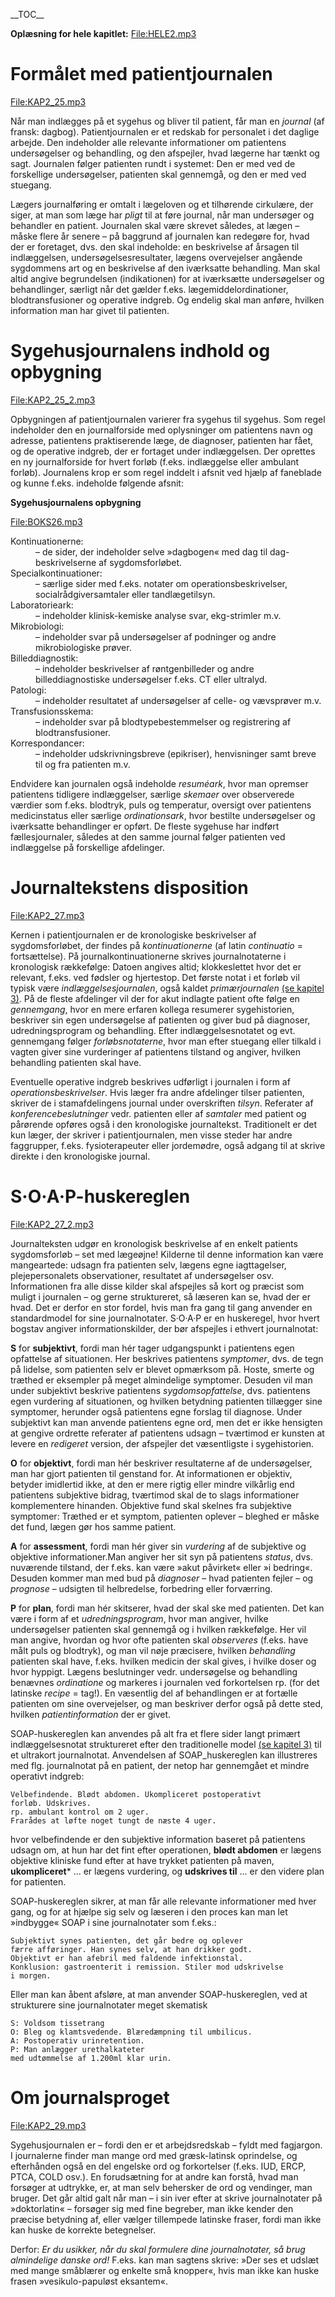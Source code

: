 __TOC__

'''Oplæsning for hele kapitlet:''' <html5media>File:HELE2.mp3</html5media>

= Formålet med patientjournalen =

<html5media>File:KAP2_25.mp3</html5media>

Når man indlægges på et sygehus og bliver til patient, får man en ''journal'' (af fransk: dagbog). Patientjournalen er et redskab for personalet i det daglige arbejde. Den indeholder alle relevante informationer om patientens undersøgelser og behandling, og den afspejler, hvad lægerne har tænkt og sagt. Journalen følger patienten rundt i systemet: Den er med ved de forskellige undersøgelser, patienten skal gennemgå, og den er med ved stuegang.

Lægers journalføring er omtalt i lægeloven og et tilhørende cirkulære, der siger, at man som læge har ''pligt'' til at føre journal, når man undersøger og behandler en patient. Journalen skal være skrevet således, at lægen – måske flere år senere – på baggrund af journalen kan redegøre for, hvad der er foretaget, dvs. den skal indeholde: en beskrivelse af årsagen til indlæggelsen, undersøgelsesresultater, lægens overvejelser angående sygdommens art og en beskrivelse af den iværksatte behandling. Man skal altid angive begrundelsen (indikationen) for at iværksætte undersøgelser og behandlinger, særligt når det gælder f.eks. lægemiddelordinationer, blodtransfusioner og operative indgreb. Og endelig skal man anføre, hvilken information man har givet til patienten.

= Sygehusjournalens indhold og opbygning =

<html5media>File:KAP2_25_2.mp3</html5media>

Opbygningen af patientjournalen varierer fra sygehus til sygehus. Som regel indeholder den en journalforside med oplysninger om patientens navn og adresse, patientens praktiserende læge, de diagnoser, patienten har fået, og de operative indgreb, der er fortaget under indlæggelsen. Der oprettes en ny journalforside for hvert forløb (f.eks. indlæggelse eller ambulant forløb). Journalens krop er som regel inddelt i afsnit ved hjælp af faneblade og kunne f.eks. indeholde følgende afsnit:

'''Sygehusjournalens opbygning'''

<html5media>File:BOKS26.mp3</html5media>

; Kontinuationerne:
: – de sider, der indeholder selve »dagbogen« med dag til dag-beskrivelserne af sygdomsforløbet.
; Specialkontinuationer:
: – særlige sider med f.eks. notater om operationsbeskrivelser, socialrådgiversamtaler eller tandlægetilsyn.
; Laboratorieark:
: – indeholder klinisk-kemiske analyse svar, ekg-strimler m.v.
; Mikrobiologi:
: – indeholder svar på undersøgelser af podninger og andre mikrobiologiske prøver.
; Billeddiagnostik:
: – indeholder beskrivelser af røntgenbilleder og andre billeddiagnostiske undersøgelser f.eks. CT eller ultralyd.
; Patologi:
: – indeholder resultatet af undersøgelser af celle- og vævsprøver m.v.
; Transfusionsskema:
: – indeholder svar på blodtypebestemmelser og registrering af blodtransfusioner.
; Korrespondancer:
: – indeholder udskrivningsbreve (epikriser), henvisninger samt breve til og fra patienten m.v.

Endvidere kan journalen også indeholde ''resuméark'', hvor man opremser patientens tidligere indlæggelser, særlige ''skemaer'' over observerede værdier som f.eks. blodtryk, puls og temperatur, oversigt over patientens medicinstatus eller særlige ''ordinationsark'', hvor bestilte undersøgelser og iværksatte behandlinger er opført. De fleste sygehuse har indført fællesjournaler, således at den samme journal følger patienten ved indlæggelse på forskellige afdelinger.

= Journaltekstens disposition =

<html5media>File:KAP2_27.mp3</html5media>

Kernen i patientjournalen er de kronologiske beskrivelser af sygdomsforløbet, der findes på ''kontinuationerne'' (af latin ''continuatio'' = fortsættelse). På journalkontinuationerne skrives journalnotaterne i kronologisk rækkefølge: Datoen angives altid; klokkeslettet hvor det er relevant, f.eks. ved fødsler og hjertestop. Det første notat i et forløb vil typisk være ''indlæggelsesjournalen'', også kaldet ''primærjournalen'' [[3_Indlæggelsesnotatet#|(se kapitel 3)]]. På de fleste afdelinger vil der for akut indlagte patient ofte følge en ''gennemgang'', hvor en mere erfaren kollega resumerer sygehistorien, beskriver sin egen undersøgelse af patienten og giver bud på diagnoser, udredningsprogram og behandling. Efter indlæggelsesnotatet og evt. gennemgang følger ''forløbsnotaterne'', hvor man efter stuegang eller tilkald i vagten giver sine vurderinger af patientens tilstand og angiver, hvilken behandling patienten skal have.

Eventuelle operative indgreb beskrives udførligt i journalen i form af ''operationsbeskrivelser''. Hvis læger fra andre afdelinger tilser patienten, skriver de i stamafdelingens journal under overskriften ''tilsyn''. Referater af ''konferencebeslutninger'' vedr. patienten eller af ''samtaler'' med patient og pårørende opføres også i den kronologiske journaltekst. Traditionelt er det kun læger, der skriver i patientjournalen, men visse steder har andre faggrupper, f.eks. fysioterapeuter eller jordemødre, også adgang til at skrive direkte i den kronologiske journal.

= S·O·A·P-huskereglen =

<html5media>File:KAP2_27_2.mp3</html5media>

Journalteksten udgør en kronologisk beskrivelse af en enkelt patients sygdomsforløb – set med lægeøjne! Kilderne til denne information kan være mangeartede: udsagn fra patienten selv, lægens egne iagttagelser, plejepersonalets observationer, resultatet af undersøgelser osv. Informationen fra alle disse kilder skal afspejles så kort og præcist som muligt i journalen – og gerne struktureret, så læseren kan se, hvad der er hvad. Det er derfor en stor fordel, hvis man fra gang til gang anvender en standardmodel for sine journalnotater. S·O·A·P er en huskeregel, hvor hvert bogstav angiver informationskilder, der bør afspejles i ethvert journalnotat:

'''S''' for '''subjektivt''', fordi man hér tager udgangspunkt i patientens egen opfattelse af situationen. Her beskrives patientens ''symptomer'', dvs. de tegn på lidelse, som patienten selv er blevet opmærksom på. Hoste, smerte og træthed er eksempler på meget almindelige symptomer. Desuden vil man under subjektivt beskrive patientens ''sygdomsopfattelse'', dvs. patientens egen vurdering af situationen, og hvilken betydning patienten tillægger sine symptomer, herunder også patientens egne forslag til diagnose. Under subjektivt kan man anvende patientens egne ord, men det er ikke hensigten at gengive ordrette referater af patientens udsagn – tværtimod er kunsten at levere en ''redigeret'' version, der afspejler det væsentligste i sygehistorien.

'''O''' for '''objektivt''', fordi man hér beskriver resultaterne af de undersøgelser, man har gjort patienten til genstand for. At informationen er objektiv, betyder imidlertid ikke, at den er mere rigtig eller mindre vilkårlig end patientens subjektive bidrag, tværtimod skal de to slags informationer komplementere hinanden. Objektive fund skal skelnes fra subjektive symptomer: Træthed er et symptom, patienten oplever – bleghed er måske det fund, lægen gør hos samme patient.

'''A''' for '''assessment''', fordi man hér giver sin ''vurdering'' af de subjektive og objektive informationer.Man angiver her sit syn på patientens ''status'', dvs. nuværende tilstand, der f.eks. kan være »akut påvirket« eller »i bedring«. Desuden kommer man med bud på ''diagnoser'' – hvad patienten fejler – og ''prognose'' – udsigten til helbredelse, forbedring eller forværring.

'''P''' for '''plan''', fordi man hér skitserer, hvad der skal ske med patienten. Det kan være i form af et ''udredningsprogram'', hvor man angiver, hvilke undersøgelser patienten skal gennemgå og i hvilken rækkefølge. Her vil man angive, hvordan og hvor ofte patienten skal ''observeres'' (f.eks. have målt puls og blodtryk), og man vil nøje præcisere, hvilken ''behandling'' patienten skal have, f.eks. hvilken medicin der skal gives, i hvilke doser og hvor hyppigt. Lægens beslutninger vedr. undersøgelse og behandling benævnes ''ordinatione'' og markeres i journalen ved forkortelsen rp. (for det latinske ''recipe'' = tag!). En væsentlig del af behandlingen er at fortælle patienten om sine overvejelser, og man beskriver derfor også på dette sted, hvilken ''patientinformation'' der er givet.

SOAP-huskereglen kan anvendes på alt fra et flere sider langt primært indlæggelsesnotat struktureret efter den traditionelle model [[3_Indlæggelsesnotatet#|(se kapitel 3)]] til et ultrakort journalnotat. Anvendelsen af SOAP_huskereglen kan illustreres med flg. journalnotat på en patient, der netop har gennemgået et mindre operativt indgreb:

<pre>Velbefindende. Blødt abdomen. Ukompliceret postoperativt
forløb. Udskrives.
rp. ambulant kontrol om 2 uger.
Frarådes at løfte noget tungt de næste 4 uger.</pre>
hvor velbefindende er den subjektive information baseret på patientens udsagn om, at hun har det fint efter operationen, '''blødt abdomen''' er lægens objektive kliniske fund efter at have trykket patienten på maven, '''ukompliceret'''* ... er lægens vurdering, og '''udskrives til''' ... er den videre plan for patienten.

SOAP-huskereglen sikrer, at man får alle relevante informationer med hver gang, og for at hjælpe sig selv og læseren i den proces kan man let »indbygge« SOAP i sine journalnotater som f.eks.:

<pre>Subjektivt synes patienten, det går bedre og oplever
færre afføringer. Han synes selv, at han drikker godt.
Objektivt er han afebril med faldende infektionstal.
Konklusion: gastroenterit i remission. Stiler mod udskrivelse
i morgen.</pre>
Eller man kan åbent afsløre, at man anvender SOAP-huskereglen, ved at strukturere sine journalnotater meget skematisk

<pre>S: Voldsom tissetrang
O: Bleg og klamtsvedende. Blæredæmpning til umbilicus.
A: Postoperativ urinretention.
P: Man anlægger urethalkateter
med udtømmelse af 1.200ml klar urin.</pre>
= Om journalsproget =

<html5media>File:KAP2_29.mp3</html5media>

Sygehusjournalen er – fordi den er et arbejdsredskab – fyldt med fagjargon. I journalerne finder man mange ord med græsk-latinsk oprindelse, og efterhånden også en del engelske ord og forkortelser (f.eks. IUD, ERCP, PTCA, COLD osv.). En forudsætning for at andre kan forstå, hvad man forsøger at udtrykke, er, at man selv behersker de ord og vendinger, man bruger. Det går altid galt når man – i sin iver efter at skrive journalnotater på »doktorlatin« – forsøger sig med fine begreber, man ikke kender den præcise betydning af, eller vælger tillempede latinske fraser, fordi man ikke kan huske de korrekte betegnelser.

Derfor: ''Er du usikker, når du skal formulere dine journalnotater, så brug almindelige danske ord!'' F.eks. kan man sagtens skrive: »Der ses et udslæt med mange småblærer og enkelte små knopper«, hvis man ikke kan huske frasen »vesikulo-papuløst eksantem«.
